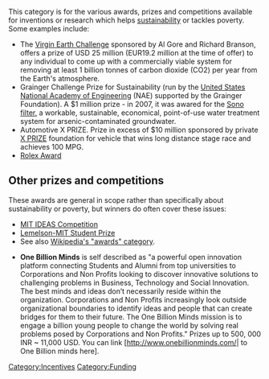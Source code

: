 {{topic header| default.png |Prizes and competitions}}

This category is for the various awards, prizes and competitions available for inventions or research which helps  [[sustainability]] or tackles poverty. Some examples include: 
* The [[Virgin Earth Challenge]]{{w|Virgin Earth Challenge}} sponsored by Al Gore and Richard Branson, offers a prize of USD 25 million (EUR19.2 million at the time of offer) to any individual to come up with a commercially viable system for removing at least 1 billion tonnes of carbon dioxide (CO2) per year from the Earth's atmosphere.
* Grainger Challenge Prize for Sustainability (run by the [[United States National Academy of Engineering]]{{w|United States National Academy of Engineering}} (NAE) supported by the Grainger Foundation). A $1 million prize - in 2007, it was awared for the [[Sono filter|Sono filter,]]{{w|Sono filter|Sono filter,}} a workable, sustainable, economical, point-of-use water treatment system for arsenic-contaminated groundwater. 
* Automotive X PRIZE. Prize in excess of $10 million sponsored by private [[X PRIZE]]{{w|X PRIZE}} foundation for vehicle that wins long distance stage race and achieves 100 MPG.
*[[Rolex Award]]{{w|Rolex Award}}



==Other prizes and competitions==
These awards are general in scope rather than specifically about sustainability or poverty, but winners do often cover these issues: 
*[[MIT IDEAS Competition]]{{w|MIT IDEAS Competition}}
*[[Lemelson-MIT Student Prize]]{{w|Lemelson-MIT Student Prize}}
*See also [[Wikipedia:Category:Awards|Wikipedia's "awards" category]].

*'''One Billion Minds''' is self described as "a powerful open innovation platform connecting Students and Alumni from top universities to Corporations and Non Profits looking to discover innovative solutions to challenging problems in Business, Technology and Social Innovation. The best minds and ideas don’t necessarily reside within the organization. Corporations and Non Profits increasingly look outside organizational boundaries to identify ideas and people that can create bridges for them to their future. The One Billion Minds mission is to engage a billion young people to change the world by solving real problems posed by Corporations and Non Profits." Prizes up to 500, 000 INR ~ 11,000 USD. You can link [http://www.onebillionminds.com/| to One Billion minds here].


{{stub}}
[[Category:Incentives]]
[[Category:Funding]]
